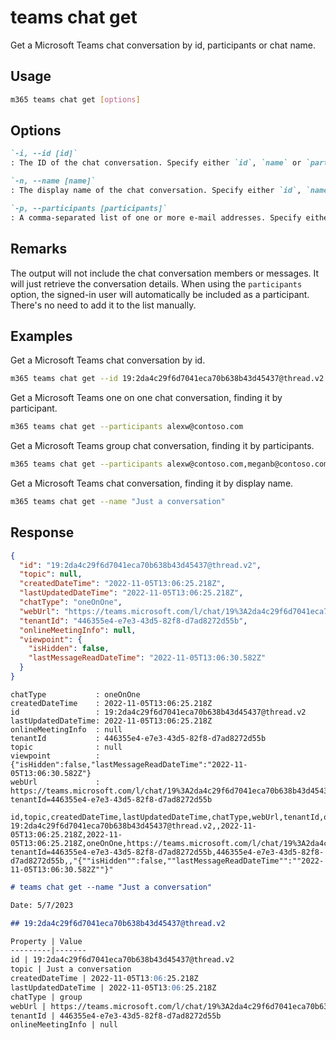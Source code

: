 
# teams chat get

Get a Microsoft Teams chat conversation by id, participants or chat name.

## Usage

```sh
m365 teams chat get [options]
```

## Options

```md definition-list
`-i, --id [id]`
: The ID of the chat conversation. Specify either `id`, `name` or `participants`, but not multiple.

`-n, --name [name]`
: The display name of the chat conversation. Specify either `id`, `name` or `participants`, but not multiple.

`-p, --participants [participants]`
: A comma-separated list of one or more e-mail addresses. Specify either `id`, `name` or `participants`, but not multiple.
```

<Global />

## Remarks

The output will not include the chat conversation members or messages. It will just retrieve the conversation details.
When using the `participants` option, the signed-in user will automatically be included as a participant. There's no need to add it to the list manually.

## Examples

Get a Microsoft Teams chat conversation by id.

```sh
m365 teams chat get --id 19:2da4c29f6d7041eca70b638b43d45437@thread.v2
```

Get a Microsoft Teams one on one chat conversation, finding it by participant.

```sh
m365 teams chat get --participants alexw@contoso.com
```

Get a Microsoft Teams group chat conversation, finding it by participants.

```sh
m365 teams chat get --participants alexw@contoso.com,meganb@contoso.com
```

Get a Microsoft Teams chat conversation, finding it by display name.

```sh
m365 teams chat get --name "Just a conversation"
```

## Response

<Tabs>
  <TabItem value="JSON">

  ```json
  {
    "id": "19:2da4c29f6d7041eca70b638b43d45437@thread.v2",
    "topic": null,
    "createdDateTime": "2022-11-05T13:06:25.218Z",
    "lastUpdatedDateTime": "2022-11-05T13:06:25.218Z",
    "chatType": "oneOnOne",
    "webUrl": "https://teams.microsoft.com/l/chat/19%3A2da4c29f6d7041eca70b638b43d45437%40thread.v2/0?tenantId=446355e4-e7e3-43d5-82f8-d7ad8272d55b",
    "tenantId": "446355e4-e7e3-43d5-82f8-d7ad8272d55b",
    "onlineMeetingInfo": null,
    "viewpoint": {
      "isHidden": false,
      "lastMessageReadDateTime": "2022-11-05T13:06:30.582Z"
    }
  }
  ```

  </TabItem>
  <TabItem value="Text">

  ```text
  chatType           : oneOnOne
  createdDateTime    : 2022-11-05T13:06:25.218Z
  id                 : 19:2da4c29f6d7041eca70b638b43d45437@thread.v2
  lastUpdatedDateTime: 2022-11-05T13:06:25.218Z
  onlineMeetingInfo  : null
  tenantId           : 446355e4-e7e3-43d5-82f8-d7ad8272d55b
  topic              : null
  viewpoint          : {"isHidden":false,"lastMessageReadDateTime":"2022-11-05T13:06:30.582Z"}
  webUrl             : https://teams.microsoft.com/l/chat/19%3A2da4c29f6d7041eca70b638b43d45437%40thread.v2/0?tenantId=446355e4-e7e3-43d5-82f8-d7ad8272d55b
  ```

  </TabItem>
  <TabItem value="CSV">

  ```csv
  id,topic,createdDateTime,lastUpdatedDateTime,chatType,webUrl,tenantId,onlineMeetingInfo,viewpoint
  19:2da4c29f6d7041eca70b638b43d45437@thread.v2,,2022-11-05T13:06:25.218Z,2022-11-05T13:06:25.218Z,oneOnOne,https://teams.microsoft.com/l/chat/19%3A2da4c29f6d7041eca70b638b43d45437%40thread.v2/0?tenantId=446355e4-e7e3-43d5-82f8-d7ad8272d55b,446355e4-e7e3-43d5-82f8-d7ad8272d55b,,"{""isHidden"":false,""lastMessageReadDateTime"":""2022-11-05T13:06:30.582Z""}"
  ```

  </TabItem>
  <TabItem value="Markdown">

  ```md
  # teams chat get --name "Just a conversation"

  Date: 5/7/2023

  ## 19:2da4c29f6d7041eca70b638b43d45437@thread.v2

  Property | Value
  ---------|-------
  id | 19:2da4c29f6d7041eca70b638b43d45437@thread.v2
  topic | Just a conversation
  createdDateTime | 2022-11-05T13:06:25.218Z
  lastUpdatedDateTime | 2022-11-05T13:06:25.218Z
  chatType | group
  webUrl | https://teams.microsoft.com/l/chat/19%3A2da4c29f6d7041eca70b638b43d45437%40thread.v2/0?tenantId=446355e4-e7e3-43d5-82f8-d7ad8272d55b
  tenantId | 446355e4-e7e3-43d5-82f8-d7ad8272d55b
  onlineMeetingInfo | null
  ```

  </TabItem>
</Tabs>
